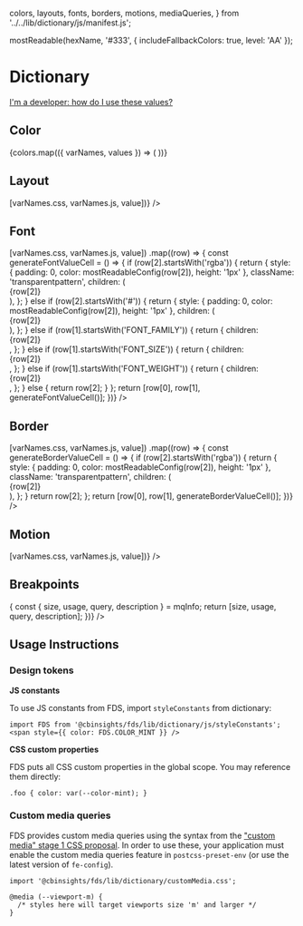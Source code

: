   colors,
  layouts,
  fonts,
  borders,
  motions,
  mediaQueries,
} from '../../lib/dictionary/js/manifest.js';

  mostReadable(hexName, '#333', { includeFallbackColors: true, level: 'AA' });

<Meta title="Design Tokens/Dictionary" />

# Dictionary

[I'm a developer: how do I use these values?](#usage-instructions)

## Color

<Story name="Color">
  <ColorSwatchWrapper>
    {colors.map(({ varNames, values }) => (
      <ColorSwatch
        name={varNames.human}
        hex={values.hex}
        cssVar={varNames.css}
        jsVar={varNames.js}
      />
    ))}
  </ColorSwatchWrapper>
</Story>

## Layout

<Story name="Layout">
  <TableLayout
    shrinkLastColumn
    headers={['CSS VAR', 'JS VAR', 'VALUE']}
    rows={layouts.map(({ varNames, value }) => [varNames.css, varNames.js, value])}
  />
</Story>

## Font

<Story name="Font">
  <TableLayout
    shrinkLastColumn
    headers={['CSS VAR', 'JS VAR', 'VALUE']}
    rows={fonts
      .map(({ varNames, value }) => [varNames.css, varNames.js, value])
      .map((row) => {
        const generateFontValueCell = () => {
          if (row[2].startsWith('rgba')) {
            return {
              style: { padding: 0, color: mostReadableConfig(row[2]), height: '1px' },
              className: 'transparentpattern',
              children: (
                <div
                  style={{
                    height: '100%',
                    padding: '16px',
                    cursor: 'pointer',
                    backgroundColor: row[2],
                  }}
                >
                  {row[2]}
                </div>
              ),
            };
          } else if (row[2].startsWith('#')) {
            return {
              style: { padding: 0, color: mostReadableConfig(row[2]), height: '1px' },
              children: (
                <div
                  style={{
                    height: '100%',
                    padding: '16px',
                    cursor: 'pointer',
                    backgroundColor: row[2],
                  }}
                >
                  {row[2]}
                </div>
              ),
            };
          } else if (row[1].startsWith('FONT_FAMILY')) {
            return {
              children: <div style={{ fontFamily: row[2] }}>{row[2]}</div>,
            };
          } else if (row[1].startsWith('FONT_SIZE')) {
            return {
              children: <div style={{ fontSize: row[2] }}>{row[2]}</div>,
            };
          } else if (row[1].startsWith('FONT_WEIGHT')) {
            return {
              children: <div style={{ fontWeight: row[2] }}>{row[2]}</div>,
            };
          } else {
            return row[2];
          }
        };
        return [row[0], row[1], generateFontValueCell()];
      })}
  />
</Story>

## Border

<Story name="Border">
  <TableLayout
    shrinkLastColumn
    headers={['CSS VAR', 'JS VAR', 'VALUE']}
    rows={borders
      .map(({ varNames, value }) => [varNames.css, varNames.js, value])
      .map((row) => {
        const generateBorderValueCell = () => {
          if (row[2].startsWith('rgba')) {
            return {
              style: { padding: 0, color: mostReadableConfig(row[2]), height: '1px' },
              className: 'transparentpattern',
              children: (
                <div
                  style={{
                    height: '100%',
                    padding: '16px',
                    cursor: 'pointer',
                    backgroundColor: row[2],
                  }}
                >
                  {row[2]}
                </div>
              ),
            };
          }
          return row[2];
        };
        return [row[0], row[1], generateBorderValueCell()];
      })}
  />
</Story>

## Motion

<Story name="Motion">
  <TableLayout
    shrinkLastColumn
    headers={['CSS VAR', 'JS VAR', 'VALUE']}
    rows={motions.map(({ varNames, value }) => [varNames.css, varNames.js, value])}
  />
</Story>

## Breakpoints

<Story name="Breakpoints">
  <TableLayout
    headers={['SIZE', 'USAGE', 'MQ VALUE', 'DESCRIPTION']}
    rows={mediaQueries.map(({ mqInfo }) => {
      const { size, usage, query, description } = mqInfo;
      return [size, usage, query, description];
    })}
  />
</Story>

## Usage Instructions

### Design tokens

**JS constants**

To use JS constants from FDS, import `styleConstants` from dictionary:

```
import FDS from '@cbinsights/fds/lib/dictionary/js/styleConstants';
<span style={{ color: FDS.COLOR_MINT }} />
```

**CSS custom properties**

FDS puts all CSS custom properties in the global scope. You may reference them directly:

```
.foo { color: var(--color-mint); }
```

### Custom media queries

FDS provides custom media queries using the syntax from the ["custom media" stage 1 CSS proposal](https://cssdb.org/#custom-media-queries).
In order to use these, your application must enable the custom media queries feature in `postcss-preset-env` (or
use the latest version of `fe-config`).

```
import '@cbinsights/fds/lib/dictionary/customMedia.css';

@media (--viewport-m) {
  /* styles here will target viewports size 'm' and larger */
}
```
